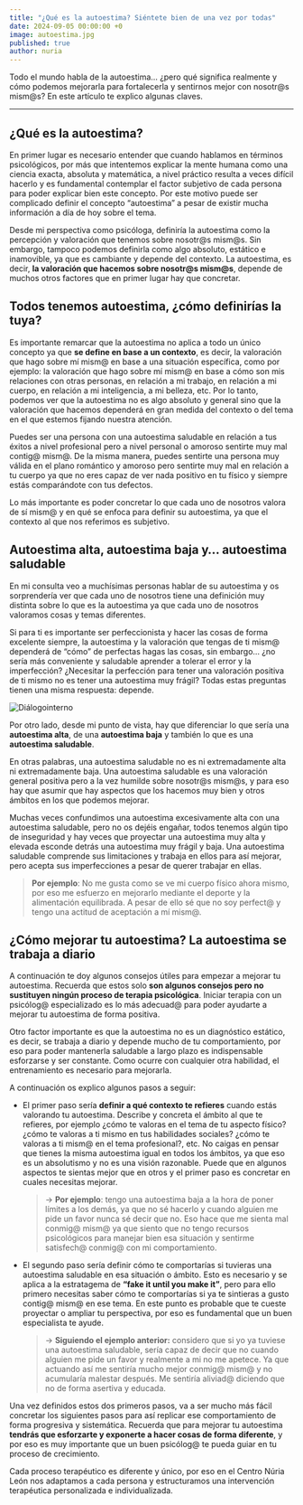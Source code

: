 ```yaml
---
title: "¿Qué es la autoestima? Siéntete bien de una vez por todas"
date: 2024-09-05 00:00:00 +0
image: autoestima.jpg
published: true
author: nuria
---
```


Todo el mundo habla de la autoestima… ¿pero qué significa realmente y cómo podemos mejorarla para fortalecerla y sentirnos mejor con nosotr@s mism@s? En este artículo te explico algunas claves.

---

## ¿Qué es la autoestima?

En primer lugar es necesario entender que cuando hablamos en términos psicológicos, por más que intentemos explicar la mente humana como una ciencia exacta, absoluta y matemática, a nivel práctico resulta a veces difícil hacerlo y es fundamental contemplar el factor subjetivo de cada persona para poder explicar bien este concepto. Por este motivo puede ser complicado definir el concepto “autoestima” a pesar de existir mucha información a día de hoy sobre el tema.

Desde mi perspectiva como psicóloga, definiría la autoestima como la percepción y valoración que tenemos sobre nosotr@s mism@s. Sin embargo, tampoco podemos definirla como algo absoluto, estático e inamovible, ya que es cambiante y depende del contexto. La autoestima, es decir, **la valoración que hacemos sobre nosotr@s mism@s**, depende de muchos otros factores que en primer lugar hay que concretar.

## Todos tenemos autoestima, ¿cómo definirías la tuya?

Es importante remarcar que la autoestima no aplica a todo un único concepto ya que **se define en base a un contexto**, es decir, la valoración que hago sobre mí mism@ en base a una situación específica, como por ejemplo: la valoración que hago sobre mí mism@ en base a cómo son mis relaciones con otras personas, en relación a mi trabajo, en relación a mi cuerpo, en relación a mi inteligencia, a mi belleza, etc. Por lo tanto, podemos ver que la autoestima no es algo absoluto y general sino que la valoración que hacemos dependerá en gran medida del contexto o del tema en el que estemos fijando nuestra atención.

Puedes ser una persona con una autoestima saludable en relación a tus éxitos a nivel profesional pero a nivel personal o amoroso sentirte muy mal contig@ mism@. De la misma manera, puedes sentirte una persona muy válida en el plano romántico y amoroso pero sentirte muy mal en relación a tu cuerpo ya que no eres capaz de ver nada positivo en tu físico y siempre estás comparándote con tus defectos.

Lo más importante es poder concretar lo que cada uno de nosotros valora de sí mism@ y en qué se enfoca para definir su autoestima, ya que el contexto al que nos referimos es subjetivo.

## Autoestima alta, autoestima baja y… autoestima saludable

En mi consulta veo a muchísimas personas hablar de su autoestima y os sorprendería ver que cada uno de nosotros tiene una definición muy distinta sobre lo que es la autoestima ya que cada uno de nosotros valoramos cosas y temas diferentes.

Si para ti es importante ser perfeccionista y hacer las cosas de forma excelente siempre, la autoestima y la valoración que tengas de ti mism@ dependerá de “cómo” de perfectas hagas las cosas, sin embargo… ¿no sería más conveniente y saludable aprender a tolerar el error y la imperfección? ¿Necesitar la perfección para tener una valoración positiva de ti mismo no es tener una autoestima muy frágil? Todas estas preguntas tienen una misma respuesta: depende.

![Diálogointerno](autoestima1.jpg)

Por otro lado, desde mi punto de vista, hay que diferenciar lo que sería una **autoestima alta**, de una **autoestima baja** y también lo que es una **autoestima saludable**.

En otras palabras, una autoestima saludable no es ni extremadamente alta ni extremadamente baja. Una autoestima saludable es una valoración general positiva pero a la vez humilde sobre nosotr@s mism@s, y para eso hay que asumir que hay aspectos que los hacemos muy bien y otros ámbitos en los que podemos mejorar.

Muchas veces confundimos una autoestima excesivamente alta con una autoestima saludable, pero no os dejéis engañar, todos tenemos algún tipo de inseguridad y hay veces que proyectar una autoestima muy alta y elevada esconde detrás una autoestima muy frágil y baja. Una autoestima saludable comprende sus limitaciones y trabaja en ellos para así mejorar, pero acepta sus imperfecciones a pesar de querer trabajar en ellas.

> **Por ejemplo**: No me gusta como se ve mi cuerpo físico ahora mismo, por eso me esfuerzo en mejorarlo mediante el deporte y la alimentación equilibrada. A pesar de ello sé que no soy perfect@ y tengo una actitud de aceptación a mí mism@.

## ¿Cómo mejorar tu autoestima? La autoestima se trabaja a diario

A continuación te doy algunos consejos útiles para empezar a mejorar tu autoestima. Recuerda que estos solo **son algunos consejos pero no sustituyen ningún proceso de terapia psicológica**. Iniciar terapia con un psicólog@ especializado es lo más adecuad@ para poder ayudarte a mejorar tu autoestima de forma positiva.

Otro factor importante es que la autoestima no es un diagnóstico estático, es decir, se trabaja a diario y depende mucho de tu comportamiento, por eso para poder mantenerla saludable a largo plazo es indispensable esforzarse y ser constante. Como ocurre con cualquier otra habilidad, el entrenamiento es necesario para mejorarla.

A continuación os explico algunos pasos a seguir:

- El primer paso sería **definir a qué contexto te refieres** cuando estás valorando tu autoestima. Describe y concreta el ámbito al que te refieres, por ejemplo ¿cómo te valoras en el tema de tu aspecto físico? ¿cómo te valoras a ti mismo en tus habilidades sociales? ¿cómo te valoras a ti mism@ en el tema profesional?, etc. No caigas en pensar que tienes la misma autoestima igual en todos los ámbitos, ya que eso es un absolutismo y no es una visión razonable. Puede que en algunos aspectos te sientas mejor que en otros y el primer paso es concretar en cuales necesitas mejorar.

  > → **Por ejemplo**: tengo una autoestima baja a la hora de poner límites a los demás, ya que no sé hacerlo y cuando alguien me pide un favor nunca sé decir que no. Eso hace que me sienta mal conmig@ mism@ ya que siento que no tengo recursos psicológicos para manejar bien esa situación y sentirme satisfech@ conmig@ con mi comportamiento.

- El segundo paso sería definir cómo te comportarías si tuvieras una autoestima saludable en esa situación o ámbito. Esto es necesario y se aplica a la estratagema de **“fake it until you make it”**, pero para ello primero necesitas saber cómo te comportarías si ya te sintieras a gusto contig@ mism@ en ese tema. En este punto es probable que te cueste proyectar o ampliar tu perspectiva, por eso es fundamental que un buen especialista te ayude.

  > → **Siguiendo el ejemplo anterior:** considero que si yo ya tuviese una autoestima saludable, sería capaz de decir que no cuando alguien me pide un favor y realmente a mi no me apetece. Ya que actuando así me sentiría mucho mejor conmig@ mism@ y no acumularía malestar después. Me sentiría aliviad@ diciendo que no de forma asertiva y educada.

Una vez definidos estos dos primeros pasos, va a ser mucho más fácil concretar los siguientes pasos para así replicar ese comportamiento de forma progresiva y sistemática. Recuerda que para mejorar tu autoestima **tendrás que esforzarte y exponerte a hacer cosas de forma diferente**, y por eso es muy importante que un buen psicólog@ te pueda guiar en tu proceso de crecimiento.

Cada proceso terapéutico es diferente y único, por eso en el Centro Núria León nos adaptamos a cada persona y estructuramos una intervención terapéutica personalizada e individualizada.
